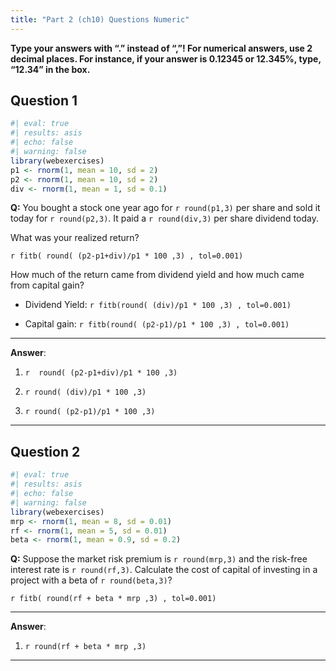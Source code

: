 ```yaml
---
title: "Part 2 (ch10) Questions Numeric"
---
```


::: {.callout-important}
**Type your answers with "." instead of ","! For numerical answers, use 2 decimal places. For instance, if your answer is 0.12345 or 12.345%, type, "12.34" in the box.**
:::


## Question 1



```r
#| eval: true
#| results: asis
#| echo: false
#| warning: false
library(webexercises)
p1 <- rnorm(1, mean = 10, sd = 2)
p2 <- rnorm(1, mean = 10, sd = 2)
div <- rnorm(1, mean = 1, sd = 0.1)
```

**Q:** You bought a stock one year ago for `r round(p1,3)` per share and sold it today for `r round(p2,3)`. It paid a `r round(div,3)` per share dividend today.

What was your realized return?

`r fitb( round( (p2-p1+div)/p1 * 100 ,3) , tol=0.001)`

How much of the return came from dividend yield and how much came from capital gain?

- Dividend Yield: `r fitb(round( (div)/p1 * 100 ,3) , tol=0.001)`

- Capital gain: `r fitb(round( (p2-p1)/p1 * 100 ,3) , tol=0.001)`

___

**Answer**:

1) `r  round( (p2-p1+div)/p1 * 100 ,3) `

2) `r round( (div)/p1 * 100 ,3) `

3) `r round( (p2-p1)/p1 * 100 ,3) `



___



## Question 2


```r
#| eval: true
#| results: asis
#| echo: false
#| warning: false
library(webexercises)
mrp <- rnorm(1, mean = 8, sd = 0.01)
rf <- rnorm(1, mean = 5, sd = 0.01)
beta <- rnorm(1, mean = 0.9, sd = 0.2)
```

**Q:** Suppose the market risk premium is `r round(mrp,3)` and the risk-free interest rate is `r round(rf,3)`. Calculate the cost of capital of investing in a project with a beta of `r round(beta,3)`? 

`r fitb( round(rf + beta * mrp ,3) , tol=0.001)`

___

**Answer**:

1) `r round(rf + beta * mrp ,3) `


___


<script src="https://giscus.app/client.js"
        data-repo="henriquecastror/EF_permanent"
        data-repo-id="R_kgDOLMIejg"
        data-category="General"
        data-category-id="DIC_kwDOLMIejs4Cc1yS"
        data-mapping="number"
        data-term="4"
        data-reactions-enabled="1"
        data-emit-metadata="0"
        data-input-position="bottom"
        data-theme="light"
        data-lang="en"
        crossorigin="anonymous"
        async>
</script>
